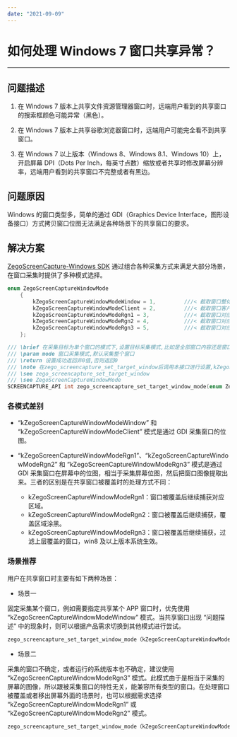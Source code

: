 ```yaml
---
date: "2021-09-09"
---
```

# 如何处理 Windows 7 窗口共享异常？

- - -

## 问题描述

1. 在 Windows 7 版本上共享文件资源管理器窗口时，远端用户看到的共享窗口的搜索框颜色可能异常（黑色）。

2. 在 Windows 7 版本上共享谷歌浏览器窗口时，远端用户可能完全看不到共享窗口。

3. 在 Windows 7 以上版本（Windows 8、Windows 8.1、Windows 10）上，开启屏幕 DPI（Dots Per Inch，每英寸点数）缩放或者共享时修改屏幕分辨率，远端用户看到的共享窗口不完整或者有黑边。


## 问题原因

Windows 的窗口类型多，简单的通过 GDI（Graphics Device Interface，图形设备接口）方式拷贝窗口位图无法满足各种场景下的共享窗口的要求。

## 解决方案

[ZegoScreenCapture-Windows SDK](https://doc-zh.zego.im/article/3167) 通过组合各种采集方式来满足大部分场景，在窗口采集时提供了多种模式选择。

```c++
enum ZegoScreenCaptureWindowMode
	{
		kZegoScreenCaptureWindowModeWindow = 1,			///< 截取窗口整体画面
		kZegoScreenCaptureWindowModeClient = 2,			///< 截取窗口客户区
		kZegoScreenCaptureWindowModeRgn1 = 3,			///< 截取窗口对应屏幕区域	(窗口被覆盖后继续捕获对应区域)
		kZegoScreenCaptureWindowModeRgn2 = 4,			///< 截取窗口对应屏幕区域	(窗口被覆盖后继续捕获，覆盖区域涂黑)
		kZegoScreenCaptureWindowModeRgn3 = 5,			///< 截取窗口对应屏幕区域	(窗口被覆盖后继续捕获，过滤上层覆盖的窗口，win8 及以后系统生效)
	};

/// \brief 在采集目标为单个窗口的模式下,设置目标采集模式,比如是全部窗口内容还是窗口客户区内容(macOS没有实现)
/// \param mode 窗口采集模式,默认采集整个窗口
/// \return 设置成功返回非0值,否则返回0
/// \note 在zego_screencapture_set_target_window后调用本接口进行设置,kZegoScreenCaptureWindowModelClient仅支持有限窗口
/// \see zego_screencapture_set_target_window
/// \see ZegoScreenCaptureWindowMode
SCREENCAPTURE_API int zego_screencapture_set_target_window_mode(enum ZegoScreenCaptureWindowMode mode);
```

### 各模式差别

- “kZegoScreenCaptureWindowModeWindow” 和 “kZegoScreenCaptureWindowModeClient” 模式是通过 GDI 采集窗口的位图。

- “kZegoScreenCaptureWindowModeRgn1”、“kZegoScreenCaptureWindowModeRgn2” 和 “kZegoScreenCaptureWindowModeRgn3” 模式是通过 GDI 采集窗口在屏幕中的位图，相当于采集屏幕位图，然后把窗口图像提取出来。三者的区别是在共享窗口被覆盖时的处理方式不同：
    - kZegoScreenCaptureWindowModeRgn1：窗口被覆盖后继续捕获对应区域。
    - kZegoScreenCaptureWindowModeRgn2：窗口被覆盖后继续捕获，覆盖区域涂黑。
    - kZegoScreenCaptureWindowModeRgn3：窗口被覆盖后继续捕获，过滤上层覆盖的窗口，win8 及以上版本系统生效。


### 场景推荐

用户在共享窗口时主要有如下两种场景：

- 场景一

固定采集某个窗口，例如需要指定共享某个 APP 窗口时，优先使用 “kZegoScreenCaptureWindowModeWindow” 模式。当共享窗口出现 “问题描述” 中的现象时，则可以根据产品需求切换到其他模式进行尝试。

```c++
zego_screencapture_set_target_window_mode（kZegoScreenCaptureWindowModeWindow）；
```

- 场景二

采集的窗口不确定，或者运行的系统版本也不确定，建议使用 “kZegoScreenCaptureWindowModeRgn3” 模式。此模式由于是相当于采集的屏幕的图像，所以跟被采集窗口的特性无关，能兼容所有类型的窗口。在处理窗口被覆盖或者移出屏幕外面的场景时，也可以根据需求选择 “kZegoScreenCaptureWindowModeRgn1” 或 “kZegoScreenCaptureWindowModeRgn2” 模式。

```c++
zego_screencapture_set_target_window_mode（kZegoScreenCaptureWindowModeClient）；
```
